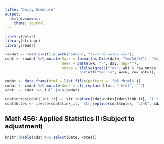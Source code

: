 ```yaml
---
title: "Daily Schedule"
output: 
  html_document: 
    theme: journal
---
```


```r
library(dplyr)
library(stringr)
library(readr)
```

```r
rawdat <- read_csv(file.path("admin", "lecture-notes.csv"))
cdat <- rawdat %>% mutate(Date = format(as.Date(date, "%m/%d/%Y"), "%m/%d"), 
                          Week = paste(wk, "-", day, sep=""), 
                          notes = ifelse(grepl("^wk", wk) & raw_notes != "",
                                  sprintf("%s: %s", Week, raw_notes), raw_notes))

cmdat <- data_frame(html = list.files(pattern = '^wk.*html$'))
cmdat <- cmdat %>% mutate(Week = str_replace(html, ".html", ""))
cdat  <- cdat %>% full_join(cmdat)

cdat$notes[cdat$link_it] <- str_replace(cdat$notes[cdat$link_it], "(.*:)", '<a href="LINK">\\1</a>')
cdat$Notes <- ifelse(cdat$link_it,  str_replace(cdat$notes, "LINK", cdat$html), cdat$notes)
```

<!-- unholy hack to make following two tables less wide and the same wide -->
<style type="text/css">
table {
   max-width: 50%;
}
</style>

## Math 456: Applied Statistics II (Subject to adjustment)

```r
knitr::kable(cdat %>% select(Date, Notes))
```
